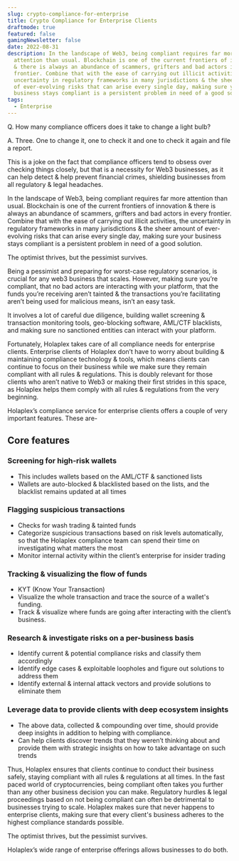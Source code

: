 ```yaml
---
slug: crypto-compliance-for-enterprise
title: Crypto Compliance for Enterprise Clients
draftmode: true
featured: false
gamingNewsletter: false
date: 2022-08-31
description: In the landscape of Web3, being compliant requires far more
  attention than usual. Blockchain is one of the current frontiers of innovation
  & there is always an abundance of scammers, grifters and bad actors in every
  frontier. Combine that with the ease of carrying out illicit activities, the
  uncertainty in regulatory frameworks in many jurisdictions & the sheer amount
  of ever-evolving risks that can arise every single day, making sure your
  business stays compliant is a persistent problem in need of a good solution.
tags:
  - Enterprise
---
```

Q. How many compliance officers does it take to change a light bulb?

A. Three. One to change it, one to check it and one to check it again and file a report.



This is a joke on the fact that compliance officers tend to obsess over checking things closely, but that is a necessity for Web3 businesses, as it can help detect & help prevent financial crimes, shielding businesses from all regulatory & legal headaches. 



In the landscape of Web3, being compliant requires far more attention than usual. Blockchain is one of the current frontiers of innovation & there is always an abundance of scammers, grifters and bad actors in every frontier. Combine that with the ease of carrying out illicit activities, the uncertainty in regulatory frameworks in many jurisdictions & the sheer amount of ever-evolving risks that can arise every single day, making sure your business stays compliant is a persistent problem in need of a good solution.



The optimist thrives, but the pessimist survives.



Being a pessimist and preparing for worst-case regulatory scenarios, is crucial for any web3 business that scales. However, making sure you’re compliant, that no bad actors are interacting with your platform, that the funds you’re receiving aren’t tainted & the transactions you’re facilitating aren’t being used for malicious means, isn’t an easy task.

It involves a lot of careful due diligence, building wallet screening & transaction monitoring tools, geo-blocking software, AML/CTF blacklists, and making sure no sanctioned entities can interact with your platform. 



Fortunately, Holaplex takes care of all compliance needs for enterprise clients. Enterprise clients of Holaplex don’t have to worry about building & maintaining compliance technology & tools, which means clients can continue to focus on their business while we make sure they remain compliant with all rules & regulations. This is doubly relevant for those clients who aren’t native to Web3 or making their first strides in this space, as Holaplex helps them comply with all rules & regulations from the very beginning. 



Holaplex’s compliance service for enterprise clients offers a couple of very important features. These are-

## Core features

### Screening for high-risk wallets

* This includes wallets based on the AML/CTF & sanctioned lists
* Wallets are auto-blocked & blacklisted based on the lists, and the blacklist remains updated at all times

### Flagging suspicious transactions

* Checks for wash trading & tainted funds
* Categorize suspicious transactions based on risk levels automatically, so that the Holaplex compliance team can spend their time on investigating what matters the most
* Monitor internal activity within the client’s enterprise for insider trading

### Tracking & visualizing the flow of funds

* KYT (Know Your Transaction)
* Visualize the whole transaction and trace the source of a wallet's funding.
* Track & visualize where funds are going after interacting with the client’s business.

### Research & investigate risks on a per-business basis

* Identify current & potential compliance risks and classify them accordingly
* Identify edge cases & exploitable loopholes and figure out solutions to address them
* Identify external & internal attack vectors and provide solutions to eliminate them

### Leverage data to provide clients with deep ecosystem insights

* The above data, collected & compounding over time, should provide deep insights in addition to helping with compliance.
* Can help clients discover trends that they weren’t thinking about and provide them with strategic insights on how to take advantage on such trends



Thus, Holaplex ensures that clients continue to conduct their business safely, staying compliant with all rules & regulations at all times. In the fast paced world of cryptocurrencies, being compliant often takes you further than any other business decision you can make. Regulatory hurdles & legal proceedings based on not being compliant can often be detrimental to businesses trying to scale. Holaplex makes sure that never happens to enterprise clients, making sure that every client's business adheres to the highest compliance standards possible. 

The optimist thrives, but the pessimist survives. 

Holaplex’s wide range of enterprise offerings allows businesses to do both.